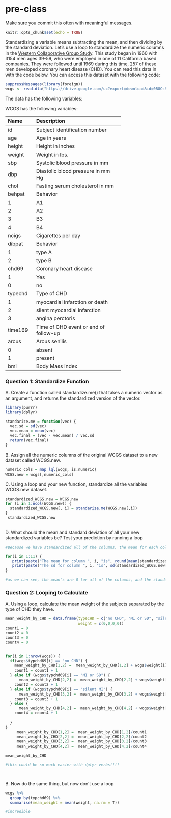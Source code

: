 # pre-class


Make sure you commit this often with meaningful messages. 



```r
knitr::opts_chunk$set(echo = TRUE)
```



Standardizing a variable means subtracting the mean, and then dividing by the standard deviation. Let’s use a loop to standardize the numeric columns in the [Western Collaborative Group Study](https://clinicaltrials.gov/ct2/show/NCT00005174). This study began in 1960 with 3154 men ages 39-59, who were employed in one of 11 California based companies. They were followed until 1969 during this time, 257 of these men developed coronary heart disease (CHD). You can read this data in with the code below. You can access this dataset with the following code:

```R

suppressMessages(library(foreign))
wcgs <- read.dta("https://drive.google.com/uc?export=download&id=0B8CsRLdwqzbzYWxfN3ExQllBQkU")
```

The data has the following variables:



WCGS has the following variables:

-----------------------------------------------------------
Name    Description
------- -------------------------------------------
id      Subject identification number

age     Age in years

height  Height in inches

weight  Weight in lbs.

sbp     Systolic blood pressure in mm 

dbp     Diastolic blood pressure in mm Hg

chol    Fasting serum cholesterol in mm 

behpat  Behavior

  1       A1

  2       A2

  3       B3

  4       B4

ncigs   Cigarettes per day

dibpat  Behavior

1       type A

2       type B

chd69   Coronary heart disease

1       Yes

0       no

typechd Type of CHD

1       myocardial infarction or death

2       silent myocardial infarction

3       angina perctoris

time169 Time of CHD event or end of follow-up

arcus   Arcus senilis

0       absent

1       present

bmi     Body Mass Index
-----------------------------------------------------------




### Question 1: Standardize Function

A. Create a function called standardize.me() that takes a numeric vector as an argument, and returns the standardized version of the vector. 
``` r
library(purrr)
library(dplyr)

standarize.me = function(vec) {
  vec.sd = sd(vec)
  vec.mean = mean(vec)
  vec.final = (vec - vec.mean) / vec.sd
  return(vec.final)
}

```

B. Assign all the numeric columns of the original WCGS dataset to a new dataset called WCGS.new.
``` r
numeric_cols = map_lgl(wcgs, is.numeric)
WCGS.new = wcgs[,numeric_cols]
```
C. Using a loop and your new function, standardize all the variables WCGS.new dataset.
``` r
standardized_WCGS.new = WCGS.new
for (i in 1:ncol(WCGS.new)) {
  standardized_WCGS.new[, i] = standarize.me(WCGS.new[,i])
}
 standardized_WCGS.new
 
```

D. What should the mean and standard deviation of all your new standardized variables be? Test your prediction by running a loop
``` r
#Because we have standardized all of the columns, the mean for each column should be 0, and the standard deviation for each column should be 1

for(i in 1:11) {
   print(paste("The mean for column ", i, "is", round(mean(standardized_WCGS.new[,i], na.rm = T))))
   print(paste("The sd for column ", i, "is", sd(standardized_WCGS.new[,i], na.rm =  T)))
}

#as we can see, the mean's are 0 for all of the columns, and the standard deviation is 1 for all of the columns
```



### Question 2: Looping to Calculate

A. Using a loop, calculate the mean weight of the subjects separated by the type of CHD they have.
``` r
mean_weight_by_CHD = data.frame(typeCHD = c("no CHD", "MI or SD", "silent MI", "angina"),
                                weight = c(0,0,0,0))
count1 = 0
count2 = 0
count3 = 0
count4 = 0


for(i in 1:nrow(wcgs)) {
  if(wcgs$typchd69[i] == "no CHD") {
    mean_weight_by_CHD[1,2] =  mean_weight_by_CHD[1,2] + wcgs$weight[i]
    count1 = count1 + 1
  } else if (wcgs$typchd69[i] == "MI or SD") {
      mean_weight_by_CHD[2,2] =  mean_weight_by_CHD[2,2] + wcgs$weight[i]
    count2 = count2 + 1
  } else if (wcgs$typchd69[i] == "silent MI") {
      mean_weight_by_CHD[3,2] =  mean_weight_by_CHD[3,2] + wcgs$weight[i]
    count3 = count3 + 1
  } else {
      mean_weight_by_CHD[4,2] =  mean_weight_by_CHD[4,2] + wcgs$weight[i]
    count4 = count4 + 1
  
  } 
}
     mean_weight_by_CHD[1,2] =  mean_weight_by_CHD[1,2]/count1
     mean_weight_by_CHD[2,2] =  mean_weight_by_CHD[2,2]/count2
     mean_weight_by_CHD[3,2] =  mean_weight_by_CHD[3,2]/count3
     mean_weight_by_CHD[4,2] =  mean_weight_by_CHD[4,2]/count4
     
mean_weight_by_CHD

#this could be so much easier with dplyr verbs!!!!




```


B. Now do the same thing, but now don’t use a loop
``` r
wcgs %>%
  group_by(typchd69) %>%
  summarise(mean_weight = mean(weight, na.rm = T))

#incredible
```

